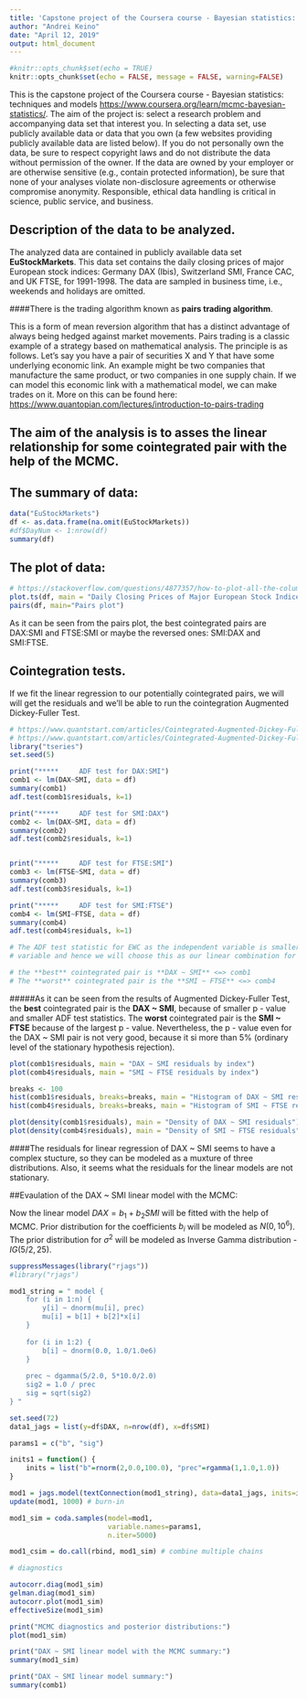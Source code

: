 ```yaml
---
title: 'Capstone project of the Coursera course - Bayesian statistics: techniques and models'
author: "Andrei Keino"
date: "April 12, 2019"
output: html_document
---
```


```r
#knitr::opts_chunk$set(echo = TRUE)
knitr::opts_chunk$set(echo = FALSE, message = FALSE, warning=FALSE)
```
This is the capstone project of the Coursera course - Bayesian statistics: techniques and models <https://www.coursera.org/learn/mcmc-bayesian-statistics/>.
The aim of the project is: select a research problem and accompanying data set that interest you. In selecting a data set, use publicly available data or data that you own (a few websites providing publicly available data are listed below). If you do not personally own the data, be sure to respect copyright laws and do not distribute the data without permission of the owner. If the data are owned by your employer or are otherwise sensitive (e.g., contain protected information), be sure that none of your analyses violate non-disclosure agreements or otherwise compromise anonymity. Responsible, ethical data handling is critical in science, public service, and business.

## Description of the data to be analyzed.

The analyzed data are contained in publicly available data set **EuStockMarkets**. This data set contains the daily closing prices of major European stock indices: Germany DAX (Ibis), Switzerland SMI, France CAC, and UK FTSE, for 1991-1998. The data are sampled in business time, i.e., weekends and holidays are omitted. 

####There is the trading algorithm known as **pairs trading algorithm**. 

This is a form of mean reversion algorithm that has a distinct advantage of always being hedged against market movements. Pairs trading is a classic example of a strategy based on mathematical analysis. The principle is as follows. Let's say you have a pair of securities X and Y that have some underlying economic link. An example might be two companies that manufacture the same product, or two companies in one supply chain. If we can model this economic link with a mathematical model, we can make trades on it. More on this can be found here: <https://www.quantopian.com/lectures/introduction-to-pairs-trading>

## The aim of the analysis is to asses the linear relationship for some cointegrated pair with the help of the MCMC.


## The summary of data:

```r
data("EuStockMarkets")
df <- as.data.frame(na.omit(EuStockMarkets))
#df$DayNum <- 1:nrow(df)
summary(df)
```

## The plot of data:
```r
# https://stackoverflow.com/questions/4877357/how-to-plot-all-the-columns-of-a-data-frame-in-r
plot.ts(df, main = "Daily Closing Prices of Major European Stock Indices, 1991-1998", xlab = "Day number")
pairs(df, main="Pairs plot")
```

As it can be seen from the pairs plot, the best cointegrated pairs are DAX:SMI and FTSE:SMI or maybe the reversed ones: SMI:DAX and SMI:FTSE.

## Cointegration tests.

If we fit the linear regression to our potentially cointegrated pairs, we will will get the residuals and we'll be able to run the cointegration Augmented Dickey-Fuller Test.

```r
# https://www.quantstart.com/articles/Cointegrated-Augmented-Dickey-Fuller-Test-for-Pairs-Trading-Evaluation-in-R
# https://www.quantstart.com/articles/Cointegrated-Augmented-Dickey-Fuller-Test-for-Pairs-Trading-Evaluation-in-R
library("tseries")
set.seed(5)

print("*****     ADF test for DAX:SMI")
comb1 <- lm(DAX~SMI, data = df)
summary(comb1)
adf.test(comb1$residuals, k=1)

print("*****     ADF test for SMI:DAX")
comb2 <- lm(DAX~SMI, data = df)
summary(comb2)
adf.test(comb2$residuals, k=1)


print("*****     ADF test for FTSE:SMI")
comb3 <- lm(FTSE~SMI, data = df)
summary(comb3)
adf.test(comb3$residuals, k=1)

print("*****     ADF test for SMI:FTSE")
comb4 <- lm(SMI~FTSE, data = df)
summary(comb4)
adf.test(comb4$residuals, k=1)

# The ADF test statistic for EWC as the independent variable is smaller (more negative) than that for EWA as the independent 
# variable and hence we will choose this as our linear combination for any future trading implementations.

# the **best** cointegrated pair is **DAX ~ SMI** <=> comb1
# The **worst** cointegrated pair is the **SMI ~ FTSE** <=> comb4
```

#####As it can be seen from the results of Augmented Dickey-Fuller Test, the **best** cointegrated pair is the **DAX ~ SMI**, because of smaller p - value and smaller ADF test statistics. The **worst** cointegrated pair is the **SMI ~ FTSE** because of the largest p - value. Nevertheless, the p - value even for the DAX ~ SMI pair is not very good, because it si more than 5% (ordinary level of the stationary hypothesis rejection).



```r

plot(comb1$residuals, main = "DAX ~ SMI residuals by index")
plot(comb4$residuals, main = "SMI ~ FTSE residuals by index")

breaks <- 100
hist(comb1$residuals, breaks=breaks, main = "Histogram of DAX ~ SMI residuals")
hist(comb4$residuals, breaks=breaks, main = "Histogram of SMI ~ FTSE residuals")

plot(density(comb1$residuals), main = "Density of DAX ~ SMI residuals")
plot(density(comb4$residuals), main = "Density of SMI ~ FTSE residuals")
``` 

####The residuals for linear regression of DAX ~ SMI seems to have a complex stucture, so they can be modeled as a muxture  of three distributions. Also, it seems what the residuals for the linear models are not stationary.

##Evaulation of the DAX ~ SMI linear model with the MCMC:

Now the linear model $DAX = b_1 + b_2 SMI$ will be fitted with the help of MCMC. Prior distribution for the coefficients $b_i$ will be modeled as $N(0, 10^{6})$. The prior distribution for $\sigma^2$ will be modeled as Inverse Gamma distribution - $IG(5/2, 25)$.

```r
suppressMessages(library("rjags"))
#library("rjags")

mod1_string = " model {
    for (i in 1:n) {
        y[i] ~ dnorm(mu[i], prec)
        mu[i] = b[1] + b[2]*x[i] 
    }
    
    for (i in 1:2) {
        b[i] ~ dnorm(0.0, 1.0/1.0e6)
    }
    
    prec ~ dgamma(5/2.0, 5*10.0/2.0)
    sig2 = 1.0 / prec
    sig = sqrt(sig2)
} "

set.seed(72)
data1_jags = list(y=df$DAX, n=nrow(df), x=df$SMI)

params1 = c("b", "sig")

inits1 = function() {
    inits = list("b"=rnorm(2,0.0,100.0), "prec"=rgamma(1,1.0,1.0))
}

mod1 = jags.model(textConnection(mod1_string), data=data1_jags, inits=inits1, n.chains=3)
update(mod1, 1000) # burn-in

mod1_sim = coda.samples(model=mod1,
                        variable.names=params1,
                        n.iter=5000)

mod1_csim = do.call(rbind, mod1_sim) # combine multiple chains

# diagnostics

autocorr.diag(mod1_sim)
gelman.diag(mod1_sim)
autocorr.plot(mod1_sim)
effectiveSize(mod1_sim)

print("MCMC diagnostics and posterior distributions:")
plot(mod1_sim)

print("DAX ~ SMI linear model with the MCMC summary:")
summary(mod1_sim)

print("DAX ~ SMI linear model summary:")
summary(comb1)

```

